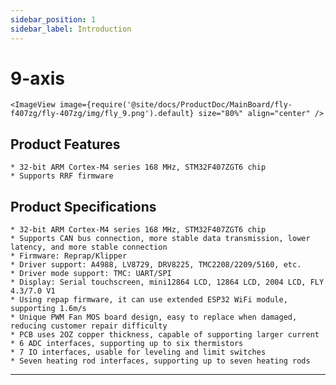 ```yaml
---
sidebar_position: 1
sidebar_label: Introduction
---
```




# 9-axis

    <ImageView image={require('@site/docs/ProductDoc/MainBoard/fly-f407zg/fly-407zg/img/fly_9.png').default} size="80%" align="center" />

## Product Features

    * 32-bit ARM Cortex-M4 series 168 MHz, STM32F407ZGT6 chip
    * Supports RRF firmware

## Product Specifications

    * 32-bit ARM Cortex-M4 series 168 MHz, STM32F407ZGT6 chip
    * Supports CAN bus connection, more stable data transmission, lower latency, and more stable connection
    * Firmware: Reprap/Klipper
    * Driver support: A4988, LV8729, DRV8225, TMC2208/2209/5160, etc.
    * Driver mode support: TMC: UART/SPI
    * Display: Serial touchscreen, mini12864 LCD, 12864 LCD, 2004 LCD, FLY 4.3/7.0 V1
    * Using repap firmware, it can use extended ESP32 WiFi module, supporting 1.6m/s
    * Unique PWM Fan MOS board design, easy to replace when damaged, reducing customer repair difficulty
    * PCB uses 2OZ copper thickness, capable of supporting larger current
    * 6 ADC interfaces, supporting up to six thermistors
    * 7 IO interfaces, usable for leveling and limit switches
    * Seven heating rod interfaces, supporting up to seven heating rods

---